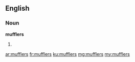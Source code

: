 ==English==

===Noun===
'''mufflers'''

# {{plural of|muffler}}

[[ar:mufflers]]
[[fr:mufflers]]
[[ku:mufflers]]
[[mg:mufflers]]
[[my:mufflers]]